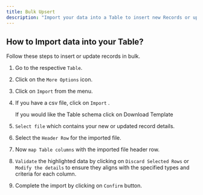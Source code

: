 ```yaml
---
title: Bulk Upsert
description: "Import your data into a Table to insert new Records or update existing Record details. "
---
```


## How to Import data into your Table?

Follow these steps to insert or update records in bulk.

1. Go to the respective `Table`.
2. Click on the `More Options` icon.
3. Click on `Import` from the menu.
4. If you have a csv file, click on `Import` .
    
    <Tip> If you would like the Table schema click on Download Template </Tip>
    
5. `Select file` which contains your new or updated record details.
6. Select the `Header Row`  for the imported file.
7. Now `map Table columns` with the imported file header row. 
8. `Validate` the highlighted data by clicking on `Discard Selected Rows` or `Modify the details` to ensure they aligns with the specified types and criteria for each column.
9. Complete the import by clicking on `Confirm` button.
